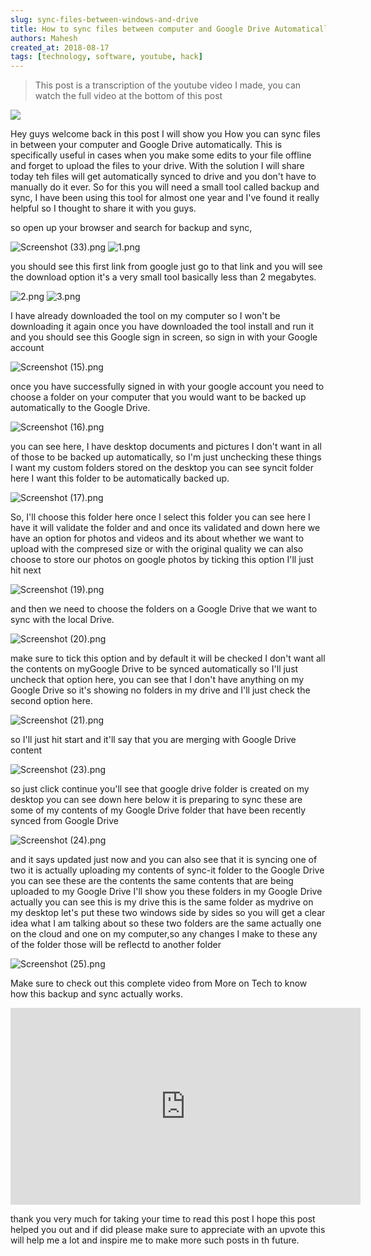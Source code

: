 ```yaml
---
slug: sync-files-between-windows-and-drive
title: How to sync files between computer and Google Drive Automatically
authors: Mahesh
created_at: 2018-08-17
tags: [technology, software, youtube, hack]
---
```


<!-- truncate -->

> This post is a transcription of the youtube video I made, you can watch the full video at the bottom of this post

![](https://cdn.steemitimages.com/DQmf2p49KGdxjHk3q1djx5933DhqFFkmPr5U6S472NgCxeG/image.png)

Hey guys welcome back in this post I will show you How you can sync files in between your computer and Google Drive automatically. This is specifically useful in cases when you make some edits to your file offline and forget to upload the files to your drive. With the solution I will share today teh files will get automatically synced to drive and you don't have to manually do it ever. So for this you will need a small tool called backup and sync, I have been using this tool for almost one year and I've found it really helpful so I thought to share it with you guys.

so open up your browser and search for backup and sync,

![Screenshot (33).png](<https://cdn.steemitimages.com/DQmQprx4o2K3yNPw2yasn9ixkYAr7K9CG39Wzc7RQ1Dhkn4/Screenshot%20(33).png>)
![1.png](https://cdn.steemitimages.com/DQmSPXeLD34krRfPeXMDZ8RZtkYCZt5RWqjbgbtSnZq43eb/1.png)

you should see this first link from google just go to that link and you will see the download option it's a very small tool basically less than 2 megabytes.

![2.png](https://cdn.steemitimages.com/DQmUXFadFiNXfUcjbCVAi6vJJE8iSo9BigzbMaatCUkZC4P/2.png)
![3.png](https://cdn.steemitimages.com/DQmT4Hd24rQ4Jy3Wf99BQ8deB5VwPPQzkVPZZAat1kMMKmy/3.png)

I have already downloaded the tool on my computer so I won't be downloading it again once you have downloaded the tool install and run it and you should see this Google sign in screen, so sign in with your Google account

![Screenshot (15).png](<https://cdn.steemitimages.com/DQmXgTBGSZJQMzTFcHd6vEXFyCyaKzdCFXdcv74V1SNHj6P/Screenshot%20(15).png>)

once you have successfully signed in with your google account you need to choose a folder on your computer that you would want to be backed up automatically to the Google Drive.

![Screenshot (16).png](<https://cdn.steemitimages.com/DQma5mj1zkiPJDEootpewiASFbnugbddSnxTaKRhEbNuMmW/Screenshot%20(16).png>)

you can see here, I have desktop documents and pictures I don't want in all of those to be backed up automatically, so I'm just unchecking these things I want my custom folders stored on the desktop you can see syncit folder here I want this folder to be automatically backed up.

![Screenshot (17).png](<https://cdn.steemitimages.com/DQmUDKMRhDMpnW9uAG6EabuhtssC46RNZQfJFYFD3SBCCxD/Screenshot%20(17).png>)

So, I'll choose this folder here once I select this folder you can see here I have it will validate the folder and and once its validated and down here we have an option for photos and videos and its about whether we want to upload with the compresed size or with the original quality we can also choose to store our photos on google photos by ticking this option I'll just hit next

![Screenshot (19).png](<https://cdn.steemitimages.com/DQmVJ374qQxcJKsFrjoVGGsV4opMTFimfC1wxWaDxTS1uaA/Screenshot%20(19).png>)

and then we need to choose the folders on a Google Drive that we want to sync with the local Drive.

![Screenshot (20).png](<https://cdn.steemitimages.com/DQmS2qcakyWn1vB14tmJy6FxPpYSWujHocDvHYSEBQFv4nf/Screenshot%20(20).png>)

make sure to tick this option and by default it will be checked I don't want all the contents on myGoogle Drive to be synced automatically so I'll just uncheck that option here, you can see that I don't have anything on my Google Drive so it's showing no folders in my drive and I'll just check the second option here.

![Screenshot (21).png](<https://cdn.steemitimages.com/DQmNSccrczRMkNsWtH5xGLaKwi1pUYGTPJNyBrJD2GSc18m/Screenshot%20(21).png>)

so I'll just hit start and it'll say that you are merging with Google Drive content

![Screenshot (23).png](<https://cdn.steemitimages.com/DQmbd3AxftxCzihWtRoXPWocWnEBdHwZvvjxPjvGoNzRFq8/Screenshot%20(23).png>)

so just click continue you'll see that google drive folder is created on my desktop you can see down here below it is preparing to sync these are some of my contents of my Google Drive folder that have been recently synced from Google Drive

![Screenshot (24).png](<https://cdn.steemitimages.com/DQmVEdRx6jitvXgsUV78ZiqDFJegt7eUUsQyMHus69iCj37/Screenshot%20(24).png>)

and it says updated just now and you can also see that it is syncing one of two it is actually uploading my contents of sync-it folder to the Google Drive you can see these are the contents the same contents that are being uploaded to my Google Drive I'll show you these folders in my Google Drive actually you can see this is my drive this is the same folder as mydrive on my desktop let's put these two windows side by sides so you will get a clear idea what I am talking about so these two folders are the same actually one on the cloud and one on my computer,so any changes I make to these any of the folder those will be reflectd to another folder

![Screenshot (25).png](<https://cdn.steemitimages.com/DQmXUn1QJ7xgGtJE7JLt142bH78JdxTCFKPNbonAtsrGaGZ/Screenshot%20(25).png>)

Make sure to check out this complete video from More on Tech to know how this backup and sync actually works.

<iframe
  width="560"
  height="315"
  src="https://www.youtube.com/embed/lHu02MWIPUY"
  frameborder="0"
  allow="autoplay; encrypted-media"
  allowfullscreen
></iframe>

thank you very much for taking your time to read this post I hope this post helped you out and if did please make sure to appreciate with an upvote this will help me a lot and inspire me to make more such posts in th future.
